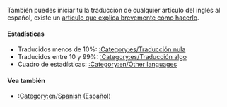 {{en/Bilingual box| Es
| En esta página aparece un índice de los diferentes '''artículos que están siendo traducidos al español''' en la wiki de OpenTTD.<br/>Los artículos con las plantillas {{en/S|es/Traducción}} y {{en/S|es/Pendiente de traducción}} son incluidos automáticamente en está categoría.
| ''This page provides an index for a wide range of '''articles are being translated into Spanish''' in OpenTTD Wiki.<br/>Articles with {{en/S|es/Traducción}} and {{en/S|es/Pendiente de traducción}} templates automatically go here.''}}

También puedes iniciar tú la traducción de cualquier artículo del inglés al español, existe un [[es/Traducir artículos al español|artículo que explica brevemente cómo hacerlo]].

====Estadísticas====
*Traducidos menos de 10%: [[:Category:es/Traducción nula]]
*Traducidos entre 10 y 99%: [[:Category:es/Traducción algo]]
*Cuadro de estadísticas: [[:Category:en/Other languages]]

====Vea también====
*[[:Category:en/Spanish (Español)]]